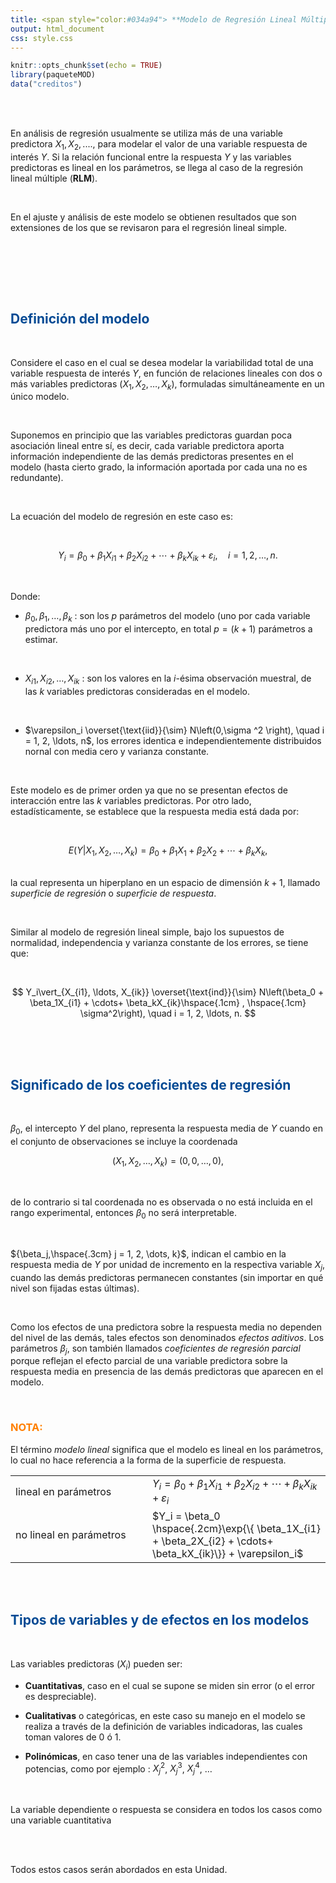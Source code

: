 ```yaml
---
title: <span style="color:#034a94"> **Modelo de Regresión Lineal Múltiple**</span>
output: html_document
css: style.css
---
```


```r
knitr::opts_chunk$set(echo = TRUE)
library(paqueteMOD)
data("creditos")

```

</br></br>

En análisis de regresión usualmente se utiliza más de una variable predictora $X_1, X_2, ....$,  para modelar el valor de una variable respuesta de interés $Y$. Si la relación funcional entre la respuesta $Y$ y las variables predictoras es lineal en los parámetros, se llega al caso de la regresión lineal múltiple (**RLM**).

</br>

En el ajuste y análisis de este modelo se obtienen resultados que son extensiones de los que se revisaron  para el regresión lineal simple.

</br>

<!-- A continuación se introducen nociones preliminares relacionados con la forma matricial del modelo que permite un manejo más simple de la estructura del modelo del RLM. -->


</br></br></br>

## <span style="color:#034a94">**Definición del modelo** </span>

</br>

Considere el caso en el cual se desea modelar la variabilidad total de una variable respuesta de interés $Y$, en función de relaciones lineales con dos o más variables predictoras ($X_1, X_2, \dots, X_k$), formuladas simultáneamente en un único modelo.

</br>

Suponemos en principio que las variables predictoras guardan poca asociación lineal entre sí, es decir, cada variable predictora aporta información independiente de las demás predictoras presentes en el modelo (hasta cierto grado, la información aportada por cada una no es redundante).

</br>

La ecuación del modelo de regresión en este caso es:

</br>

<div class="content-box-blue">

$$
Y_i = \beta_0 + \beta_1X_{i1} + \beta_2X_{i2} + \cdots+ \beta_kX_{ik} + \varepsilon_i, \quad i = 1, 2, \ldots, n.
$$ 
 </div>
 
</br>

Donde:

* $\beta_0, \beta_1, \ldots, \beta_k$ :  son los $p$ parámetros del modelo (uno por cada variable predictora más uno por el intercepto, en total  $p = (k + 1$) parámetros a estimar.

</br>

* $X_{i1}, X_{i2}, \ldots, X_{ik}$ :  son los valores en la $i$-ésima observación muestral, de las $k$ variables predictoras consideradas en el modelo.

</br>

* $\varepsilon_i \overset{\text{iid}}{\sim} N\left(0,\sigma ^2 \right), \quad i = 1, 2, \ldots, n$, los errores identica e independientemente distribuidos nornal con media cero y varianza constante.



</br>

Este modelo es de primer orden ya que no se presentan efectos de interacción entre las $k$ variables predictoras. Por otro lado, estadísticamente, se establece que la respuesta media está dada por:

</br>


<div class="content-box-blue">

$$
E\left(Y\vert X_1, X_2, \ldots, X_k\right) = \beta_0 + \beta_1X_1 + \beta_2X_2 + \cdots + \beta_kX_k,
$$
</div>

</br>
la cual representa un hiperplano en un espacio de dimensión ${k + 1}$, llamado *superficie de regresión* o *superficie de respuesta*.

 </br>

Similar al modelo de regresión lineal simple, bajo los supuestos de normalidad, independencia y varianza constante de los errores, se tiene que:

</br>

<div class="content-box-blue">
$$
Y_i\vert_{X_{i1}, \ldots, X_{ik}} \overset{\text{ind}}{\sim} N\left(\beta_0 + \beta_1X_{i1} + \cdots+ \beta_kX_{ik}\hspace{.1cm} , \hspace{.1cm} \sigma^2\right), \quad i = 1, 2, \ldots, n.
$$
</div>

</br></br></br>

## <span style="color:#034a94">**Significado de los coeficientes de regresión**</span>

</br>

<div class="content-box-blue">
$\beta_0$, el intercepto $Y$ del plano, representa la respuesta media de $Y$ cuando en el conjunto de observaciones se incluye la coordenada 

$${\left(X_1, X_2, \ldots, X_k\right) = \left(0, 0, \ldots, 0\right)},$$ 
</div>

</br>

de lo contrario si tal coordenada no es observada o no está incluida en el rango experimental, entonces ${\beta_0}$ no será interpretable.

</br>

<div class="content-box-blue">
${\beta_j,\hspace{.3cm} j = 1, 2, \dots, k}$, indican el cambio en la respuesta media de ${Y}$ por unidad de incremento en la respectiva variable ${X_j}$, cuando las demás predictoras permanecen constantes (sin importar en qué nivel son fijadas estas últimas).
</div>

</br>

Como los efectos de una predictora sobre la respuesta media no dependen del nivel de las demás, tales efectos son denominados *efectos aditivos*. Los parámetros ${\beta_j}$, son también llamados *coeficientes de regresión parcial* porque reflejan el efecto parcial de una variable predictora sobre la respuesta media en presencia de las demás predictoras que aparecen en el modelo.


</br>

<div class="content-box-yellow">
### <span style="color:#FF7F00">**NOTA:**</span> 

El término *modelo lineal* significa que el modelo es lineal en los parámetros, lo cual no hace referencia a la forma de la superficie de respuesta.

|                         |                                |
|:------------------------|:-------------------------------|
| lineal en parámetros    | $Y_i = \beta_0 + \beta_1X_{i1} + \beta_2X_{i2} + \cdots+ \beta_kX_{ik} + \varepsilon_i$          |
| no lineal en parámetros | $Y_i =  \beta_0 \hspace{.2cm}\exp{\{ \beta_1X_{i1} + \beta_2X_{i2} + \cdots+ \beta_kX_{ik}\}} + \varepsilon_i$   |

</div>

</br></br>

## <span style="color:#034a94">**Tipos de variables y de efectos en los modelos**</span>

</br>

Las variables predictoras ($X_{i}$) pueden ser:

* **Cuantitativas**, caso en el cual se supone se miden sin error (o el error es despreciable). 

* **Cualitativas** o categóricas, en este caso su manejo en el modelo se realiza a través de la definición de variables indicadoras, las cuales toman valores de 0 ó 1.

* **Polinómicas**, en caso tener una de las variables independientes con potencias, como por ejemplo : $X_j^{2}$, $X_j^{3}$, $X_j^{4}$, $\dots$

</br>

La variable dependiente o respuesta se considera en todos los casos como una variable cuantitativa

</br></br>

Todos estos casos serán abordados en esta Unidad.

